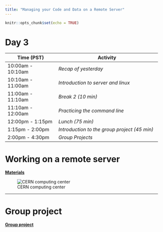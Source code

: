 ```yaml
---
title: "Managing your Code and Data on a Remote Server"
---
```


```r
knitr::opts_chunk$set(echo = TRUE)
```

# Day 3

| **Time (PST)**    | **Activity**                        |
|-------------------|-------------------------------------|
| 10:00am - 10:10am | *Recap of yesterday*                                      |
| 10:10am - 11:00am | *Introduction to server and linux*                        |
| 11:00am - 11:10am | *Break 2 (10 min)*                                        |
| 11:10am - 12:00am | *Practicing the command line*                             |
| 12:00pm - 1:15pm  | *Lunch (75 min)*                                          |
| 1:15pm - 2:00pm   | *Introduction to the group project (45 min)*              |
| 2:00pm - 4:30pm   | *Group Projects*           |



# Working on a remote server

**[Materials](day3-remote_server.html)**

![CERN computing center](https://cds.cern.ch/images/OPEN-PHO-CCC-2017-001-1/file?size=medium)

---

# Group project

[**Group project**](group_project.html)







